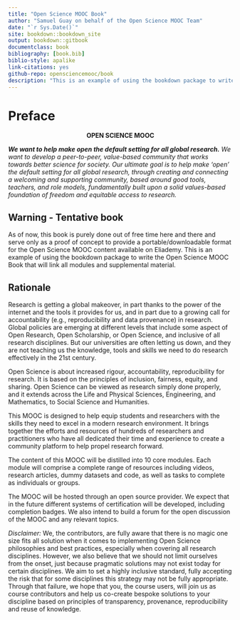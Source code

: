```yaml
--- 
title: "Open Science MOOC Book"
author: "Samuel Guay on behalf of the Open Science MOOC Team"
date: "`r Sys.Date()`"
site: bookdown::bookdown_site
output: bookdown::gitbook
documentclass: book
bibliography: [book.bib]
biblio-style: apalike
link-citations: yes
github-repo: opensciencemooc/book
description: "This is an example of using the bookdown package to write the Open Science MOOC Book that will link all modules and supplemental material."
---
```


# Preface {-}

<center> **OPEN SCIENCE MOOC** </center>

***We want to help make open the default setting for all global research.*** *We want to develop a peer-to-peer, value-based community that works towards better science for society. Our ultimate goal is to help make ‘open’ the default setting for all global research, through creating and connecting a welcoming and supporting community, based around good tools, teachers, and role models, fundamentally built upon a solid values-based foundation of freedom and equitable access to research.*


## Warning - Tentative book {-}
As of now, this book is purely done out of free time here and there and serve only as a proof of concept to provide a portable/downloadable format for the Open Science MOOC content available on Eliademy. This is an example of using the bookdown package to write the Open Science MOOC Book that will link all modules and supplemental material.

## Rationale {-}
Research is getting a global makeover, in part thanks to the power of the internet and the tools it provides for us, and in part due to a growing call for accountability (e.g., reproducibility and data provenance) in research. Global policies are emerging at different levels that include some aspect of Open Research, Open Scholarship, or Open Science, and inclusive of all research disciplines. But our universities are often letting us down, and they are not teaching us the knowledge, tools and skills we need to do research effectively in the 21st century.

Open Science is about increased rigour, accountability, reproducibility for research. It is based on the principles of inclusion, fairness, equity, and sharing. Open Science can be viewed as research simply done properly, and it extends across the Life and Physical Sciences, Engineering, and Mathematics, to Social Science and Humanities.

This MOOC is designed to help equip students and researchers with the skills they need to excel in a modern research environment. It brings together the efforts and resources of hundreds of researchers and practitioners who have all dedicated their time and experience to create a community platform to help propel research forward.

The content of this MOOC will be distilled into 10 core modules. Each module will comprise a complete range of resources including videos, research articles, dummy datasets and code, as well as tasks to complete as individuals or groups.

The MOOC will be hosted through an open source provider. We expect that in the future different systems of certification will be developed, including completion badges. We also intend to build a forum for the open discussion of the MOOC and any relevant topics.

*Disclaimer:* We, the contributors, are fully aware that there is no magic one size fits all solution when it comes to implementing Open Science philosophies and best practices, especially when covering all research disciplines. However, we also believe that we should not limit ourselves from the onset, just because pragmatic solutions may not exist today for certain disciplines. We aim to set a highly inclusive standard, fully accepting the risk that for some disciplines this strategy may not be fully appropriate. Through that failure, we hope that you, the course users, will join us as course contributors and help us co-create bespoke solutions to your discipline based on principles of transparency, provenance, reproducibility and reuse of knowledge.


